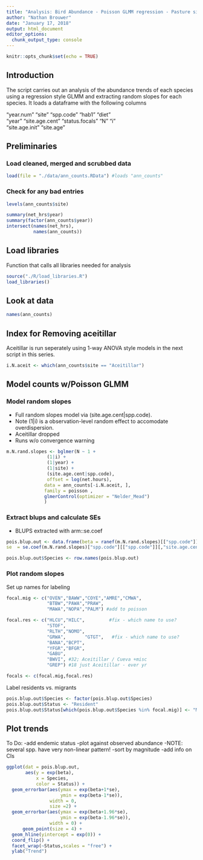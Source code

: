```yaml
---
title: "Analysis: Bird Abundance - Poisson GLMM regression - Pasture sites"
author: "Nathan Brouwer"
date: "January 17, 2018"
output: html_document
editor_options: 
  chunk_output_type: console
---
```


```r
knitr::opts_chunk$set(echo = TRUE)
```

## Introduction

The script carries out an analysis of the abundance trends of each species using a regression style GLMM and extracting random slopes for each species.  It loads a dataframe with the following columns

"year.num"      "site"          "spp.code"      "hab1"          "diet"         
"year"          "site.age.cent" "status.focals" "N"             "i"            
"site.age.init" "site.age"    


## Preliminaries

### Load cleaned, merged and scrubbed data

```r
load(file = "./data/ann_counts.RData") #loads "ann_counts"
```


### Check for any bad entries
```r
levels(ann_counts$site) 

summary(net_hrs$year)
summary(factor(ann_counts$year))
intersect(names(net_hrs),
          names(ann_counts))
```



## Load libraries

Function that calls all libraries needed for analysis
```r
source("./R/load_libraries.R")
load_libraries()
```

## Look at data

```r
names(ann_counts)
```


## Index for Removing aceitillar

Aceitillar is run seperately using 1-way ANOVA style models in the next script in this series.

```r
i.N.aceit <- which(ann_counts$site == "Aceitillar")
```


## Model counts w/Poisson GLMM

### Model random slopes

* Full random slopes model via (site.age.cent|spp.code).  
* Note (1|i) is a observation-level random effect to accomodate overdispersion.
* Aceitillar dropped
* Runs w/o convergence warning

```r
m.N.rand.slopes <- bglmer(N ~ 1 +
               (1|i) + 
               (1|year) +
               (1|site) +
               (site.age.cent|spp.code),
               offset = log(net.hours),
              data = ann_counts[-i.N.aceit, ],
              family = poisson ,
              glmerControl(optimizer = "Nelder_Mead")
              )
```




### Extract blups and calculate SEs

* BLUPS extracted with arm::se.coef

```r
pois.blup.out <- data.frame(beta = ranef(m.N.rand.slopes)[["spp.code"]]$site.age.cent,
se  = se.coef(m.N.rand.slopes)["spp.code"][["spp.code"]][,"site.age.cent"])

pois.blup.out$Species <- row.names(pois.blup.out) 
```


### Plot random slopes

Set up names for labeling
```r
focal.mig <- c("OVEN","BAWW","COYE","AMRE","CMWA",
               "BTBW","PAWA","PRAW",
               "MAWA","NOPA","PALM") #add to poisson

focal.res <- c("HLCU","HILC",         #fix - which name to use?
               "STOF",
               "RLTH","NOMO",
               "GRWA",       "GTGT",   #fix - which name to use?
               "BANA","BCPT",
               "YFGR","BFGR",
               "GABU",
               "BWVI", #32; Aceitillar / Cueva +misc
               "GREP") #18 just Aceitillar - ever yr

focals <- c(focal.mig,focal.res)
```


Label residents vs. migrants
```r
pois.blup.out$Species <- factor(pois.blup.out$Species)
pois.blup.out$Status <- "Resident"
pois.blup.out$Status[which(pois.blup.out$Species %in% focal.mig)] <- "Migrant"
```


## Plot trends

To Do:
-add endemic status
-plot against observed abundance
-NOTE: several spp. have very non-linear pattern!
-sort by magnitude
-add info on CIs

```r
ggplot(dat = pois.blup.out,
       aes(y = exp(beta),
           x = Species,
           color = Status)) +
  geom_errorbar(aes(ymax = exp(beta+1*se),
                    ymin = exp(beta-1*se)),
                width = 0,
                size =2) +
  geom_errorbar(aes(ymax = exp(beta+1.96*se),
                    ymin = exp(beta-1.96*se)),
                width = 0) +
      geom_point(size = 4) +
  geom_hline(yintercept = exp(0)) +
  coord_flip() +
  facet_wrap(~Status,scales = "free") +
  ylab("Trend") 
```


```r

```









```r

```





